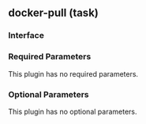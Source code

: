 ## docker-pull (task)

### Interface

### Required Parameters

This plugin has no required parameters.

### Optional Parameters

This plugin has no optional parameters.
